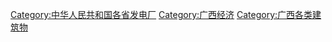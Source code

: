 [[Category:中华人民共和国各省发电厂|Category:中华人民共和国各省发电厂]]
[[Category:广西经济|Category:广西经济]]
[[Category:广西各类建筑物|Category:广西各类建筑物]]